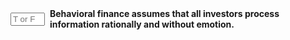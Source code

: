 ::: {.question-block}

<form onsubmit="event.preventDefault(); checkAnswerBox('module5_tf_q62','F')" style="display: flex; align-items: center; gap: 8px;">
<input type="text" id="module5_tf_q62" name="module5_tf_q62" maxlength="1" placeholder="T or F" style="width: 55px;" data-correct-answer="F" /> 
<label for="module5_tf_q62"><strong>Behavioral finance assumes that all investors process information rationally and without emotion.</strong></label>
</form>

<div id="feedback-module5_tf_q62" class="feedback" data-status="" style="display:none;">
This is FALSE. Behavioral finance studies how cognitive biases and emotions affect financial decisions.
</div>

:::
